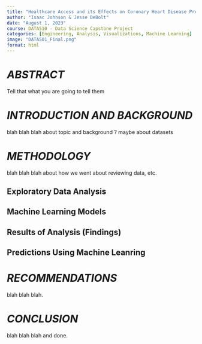```yaml
---
title: "Healthcare Access and its Effects on Coronary Heart Disease Prevalence"
author: "Isaac Johnson & Jesse DeBolt"
date: "August 1, 2023"
course: DATA510 - Data Science Capstone Project
categories: [Engineering, Analysis, Visualizations, Machine Learning]
image: "DATA501_Final.png"
format: html
---
```



# *ABSTRACT*
Tell that what you are going to tell them

# *INTRODUCTION AND BACKGROUND*
blah blah blah about topic and background
? maybe about datasets


# *METHODOLOGY*
blah blah blah about how we went about reviewing data, etc.

## Exploratory Data Analysis


## Machine Learning Models


## Results of Analysis (Findings)


## Predictions Using Machine Leanring


# *RECOMMENDATIONS*
blah blah blah.


# *CONCLUSION*
blah blah blah and done.